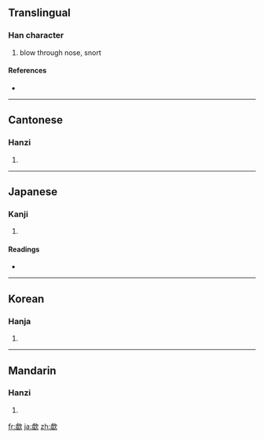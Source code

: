 ==Translingual==

===Han character===
{{Han char|rn=76|rad=欠|as=12|sn=16|four=2728<sub>2</sub>|canj=卜金弓人 (YCNO), 卜一弓人 (YMNO)}}

# blow through nose, snort

====References====
* {{Han ref|kx=0572.110|dkj=16198|dj=0960.110|hdz=32150.010|uh=6B54|ud=27476|bh=E9DF|bd=59871}}

----

==Cantonese==

===Hanzi===
{{yue-hanzi|jyut=|y=heui1}}

# {{defn|Cantonese|sort=欠12}}

----

==Japanese==

===Kanji===
{{ja-kanji|grade=|rs=欠12}}

# {{defn|Japanese|sort=欠12}}

====Readings====
* {{ja-readings|on=[[きょ]] (kyo)|kun=[[すすりなく]] (susurinaku)}}

----

==Korean==

===Hanja===
{{ko-hanja|hangeul=허|eumhun=|rv=heo|mr=hŏ|y=he}}

# {{defn|Korean|sort=欠12}}

----

==Mandarin==

===Hanzi===
{{cmn-hanzi|pin=[[xū]] ([[xu1]])|wg=hsü<sup>1</sup>}}

# {{defn|Mandarin|sort=欠12}}

[[fr:歔]]
[[ja:歔]]
[[zh:歔]]